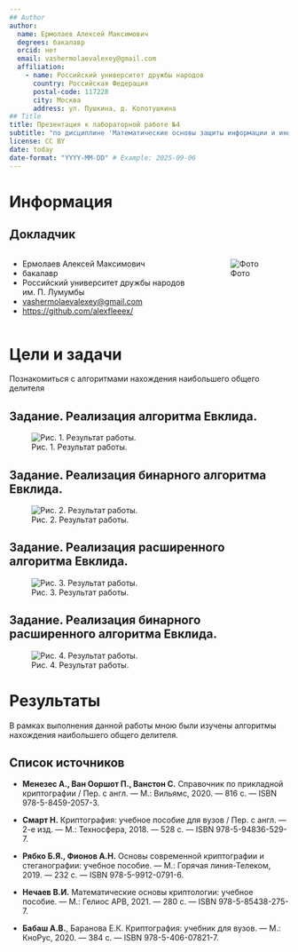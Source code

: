 ```yaml
---
## Author
author:
  name: Ермолаев Алексей Максимович
  degrees: бакалавр
  orcid: нет
  email: vashermolaevalexey@gmail.com
  affiliation:
    - name: Российский университет дружбы народов
      country: Российская Федерация
      postal-code: 117228
      city: Москва
      address: ул. Пушкина, д. Колотушкина
## Title
title: Презентация к лабораторной работе №4
subtitle: "по дисциплине 'Математические основы защиты информации и информационной безопасности'"
license: CC BY
date: today
date-format: "YYYY-MM-DD" # Example: 2025-09-06
---
```


# Информация

## Докладчик

:::::::::::::: {.columns align=center}
::: {.column width="70%"}

  * Ермолаев Алексей Максимович
  * бакалавр
  * Российский университет дружбы народов им. П. Лумумбы
  * [vashermolaevalexey@gmail.com](mailto:vashermolaevalexey@gmail.com)
  * <https://github.com/alexfleeex/>

:::
::: {.column width="30%"}

![Фото](./image/img1.jpg)

:::
::::::::::::::

# Цели и задачи

Познакомиться с алгоритмами нахождения наибольшего общего делителя

## Задание. Реализация алгоритма Евклида.

![Рис. 1. Результат работы.](./image/img2.png)

## Задание. Реализация бинарного алгоритма Евклида.

![Рис. 2. Результат работы.](./image/img3.png)

## Задание. Реализация расширенного алгоритма Евклида.

![Рис. 3. Результат работы.](./image/img4.png)

## Задание. Реализация бинарного расширенного алгоритма Евклида.

![Рис. 4. Результат работы.](./image/img5.png)

# Результаты

В рамках выполнения данной работы мною были изучены алгоритмы нахождения наибольшего общего делителя.

## Список источников

- **Менезес А., Ван Ооршот П., Ванстон С.** Справочник по прикладной криптографии / Пер. с англ. — М.: Вильямс, 2020. — 816 с. — ISBN 978-5-8459-2057-3.

- **Смарт Н.** Криптография: учебное пособие для вузов / Пер. с англ. — 2-е изд. — М.: Техносфера, 2018. — 528 с. — ISBN 978-5-94836-529-7.

- **Рябко Б.Я., Фионов А.Н.** Основы современной криптографии и стеганографии: учебное пособие. — М.: Горячая линия-Телеком, 2019. — 232 с. — ISBN 978-5-9912-0791-6.

- **Нечаев В.И.** Математические основы криптологии: учебное пособие. — М.: Гелиос АРВ, 2021. — 280 с. — ISBN 978-5-85438-275-7.

- **Бабаш А.В.**, Баранова Е.К. Криптография: учебник для вузов. — М.: КноРус, 2020. — 384 с. — ISBN 978-5-406-07821-7.

